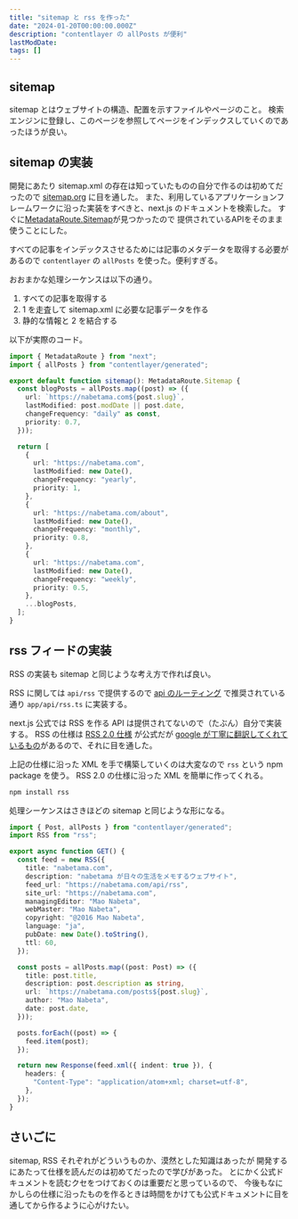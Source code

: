```yaml
---
title: "sitemap と rss を作った"
date: "2024-01-20T00:00:00.000Z"
description: "contentlayer の allPosts が便利"
lastModDate:
tags: []
---
```


## sitemap

sitemap とはウェブサイトの構造、配置を示すファイルやページのこと。
検索エンジンに登録し、このページを参照してページをインデックスしていくのであったほうが良い。

## sitemap の実装

開発にあたり sitemap.xml の存在は知っていたものの自分で作るのは初めてだったので 
[sitemap.org](https://www.sitemaps.org/ja/protocol.html) に目を通した。
また、利用しているアプリケーションフレームワークに沿った実装をすべきと、next.js のドキュメントを検索した。
すぐに[MetadataRoute.Sitemap](https://nextjs.org/docs/app/api-reference/file-conventions/metadata/sitemap)が見つかったので
提供されているAPIをそのまま使うことにした。

すべての記事をインデックスさせるためには記事のメタデータを取得する必要があるので
`contentlayer` の `allPosts` を使った。便利すぎる。

おおまかな処理シーケンスは以下の通り。

1. すべての記事を取得する
2. 1 を走査して sitemap.xml に必要な記事データを作る
3. 静的な情報と 2 を結合する

以下が実際のコード。

```ts
import { MetadataRoute } from "next";
import { allPosts } from "contentlayer/generated";

export default function sitemap(): MetadataRoute.Sitemap {
  const blogPosts = allPosts.map((post) => ({
    url: `https://nabetama.com${post.slug}`,
    lastModified: post.modDate || post.date,
    changeFrequency: "daily" as const,
    priority: 0.7,
  }));

  return [
    {
      url: "https://nabetama.com",
      lastModified: new Date(),
      changeFrequency: "yearly",
      priority: 1,
    },
    {
      url: "https://nabetama.com/about",
      lastModified: new Date(),
      changeFrequency: "monthly",
      priority: 0.8,
    },
    {
      url: "https://nabetama.com",
      lastModified: new Date(),
      changeFrequency: "weekly",
      priority: 0.5,
    },
    ...blogPosts,
  ];
}
```

## rss フィードの実装

RSS の実装も sitemap と同じような考え方で作れば良い。

RSS に関しては `api/rss` で提供するので [api のルーティング](https://nextjs.org/docs/pages/building-your-application/routing/api-routes) で推奨されている通り
`app/api/rss.ts` に実装する。

next.js 公式では RSS を作る API は提供されてないので（たぶん）自分で実装する。
RSS の仕様は [RSS 2.0 仕様](https://cyber.harvard.edu/rss/rss.html) が公式だが
[google が丁寧に翻訳してくれているもの](https://support.google.com/merchants/answer/160589?hl=ja)があるので、それに目を通した。

上記の仕様に沿った XML を手で構築していくのは大変なので
`rss` という npm package を使う。
RSS 2.0 の仕様に沿った XML を簡単に作ってくれる。

```sh
npm install rss
```


処理シーケンスはさきほどの sitemap と同じような形になる。

```ts
import { Post, allPosts } from "contentlayer/generated";
import RSS from "rss";

export async function GET() {
  const feed = new RSS({
    title: "nabetama.com",
    description: "nabetama が日々の生活をメモするウェブサイト",
    feed_url: "https://nabetama.com/api/rss",
    site_url: "https://nabetama.com",
    managingEditor: "Mao Nabeta",
    webMaster: "Mao Nabeta",
    copyright: "@2016 Mao Nabeta",
    language: "ja",
    pubDate: new Date().toString(),
    ttl: 60,
  });

  const posts = allPosts.map((post: Post) => ({
    title: post.title,
    description: post.description as string,
    url: `https://nabetama.com/posts${post.slug}`,
    author: "Mao Nabeta",
    date: post.date,
  }));

  posts.forEach((post) => {
    feed.item(post);
  });

  return new Response(feed.xml({ indent: true }), {
    headers: {
      "Content-Type": "application/atom+xml; charset=utf-8",
    },
  });
}
```

## さいごに

sitemap, RSS それぞれがどういうものか、漠然とした知識はあったが
開発するにあたって仕様を読んだのは初めてだったので学びがあった。
とにかく公式ドキュメントを読むクセをつけておくのは重要だと思っているので、
今後もなにかしらの仕様に沿ったものを作るときは時間をかけても公式ドキュメントに目を通してから作るように心がけたい。
